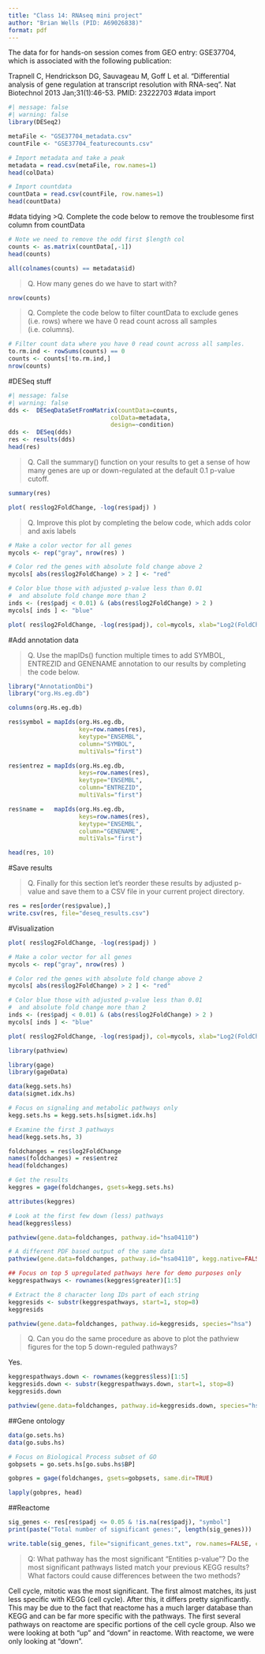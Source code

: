 ```yaml
---
title: "Class 14: RNAseq mini project"
author: "Brian Wells (PID: A69026838)"
format: pdf
---
```


The data for for hands-on session comes from GEO entry: GSE37704, which is associated with the following publication:

Trapnell C, Hendrickson DG, Sauvageau M, Goff L et al. "Differential analysis of gene regulation at transcript resolution with RNA-seq". Nat Biotechnol 2013 Jan;31(1):46-53. PMID: 23222703
#data import
```r
#| message: false
#| warning: false
library(DESeq2)
```

```r
metaFile <- "GSE37704_metadata.csv"
countFile <- "GSE37704_featurecounts.csv"

# Import metadata and take a peak
metadata = read.csv(metaFile, row.names=1)
head(colData)
```

```r
# Import countdata
countData = read.csv(countFile, row.names=1)
head(countData)
```
#data tidying
>Q. Complete the code below to remove the troublesome first column from countData

```r
# Note we need to remove the odd first $length col
counts <- as.matrix(countData[,-1])
head(counts)
```

```r
all(colnames(counts) == metadata$id)
```

>Q. How many genes do we have to start with?

```r
nrow(counts)
```
>Q. Complete the code below to filter countData to exclude genes (i.e. rows) where we have 0 read count across all samples (i.e. columns).

```r
# Filter count data where you have 0 read count across all samples.
to.rm.ind <- rowSums(counts) == 0
counts <- counts[!to.rm.ind,]
nrow(counts)
```




#DESeq stuff

```r
#| message: false
#| warning: false
dds <-  DESeqDataSetFromMatrix(countData=counts,
                             colData=metadata,
                             design=~condition)
dds <-  DESeq(dds)
res <- results(dds)
head(res)
```
>Q. Call the summary() function on your results to get a sense of how many genes are up or down-regulated at the default 0.1 p-value cutoff.

```r
summary(res)
```
```r
plot( res$log2FoldChange, -log(res$padj) )
```

>Q. Improve this plot by completing the below code, which adds color and axis labels

```r
# Make a color vector for all genes
mycols <- rep("gray", nrow(res) )

# Color red the genes with absolute fold change above 2
mycols[ abs(res$log2FoldChange) > 2 ] <- "red"

# Color blue those with adjusted p-value less than 0.01
#  and absolute fold change more than 2
inds <- (res$padj < 0.01) & (abs(res$log2FoldChange) > 2 )
mycols[ inds ] <- "blue"

plot( res$log2FoldChange, -log(res$padj), col=mycols, xlab="Log2(FoldChange)", ylab="-Log(P-value)" )
```


#Add annotation data

>Q. Use the mapIDs() function multiple times to add SYMBOL, ENTREZID and GENENAME annotation to our results by completing the code below.

```r
library("AnnotationDbi")
library("org.Hs.eg.db")

columns(org.Hs.eg.db)

res$symbol = mapIds(org.Hs.eg.db,
                    key=row.names(res), 
                    keytype="ENSEMBL",
                    column="SYMBOL",
                    multiVals="first")

res$entrez = mapIds(org.Hs.eg.db,
                    keys=row.names(res),
                    keytype="ENSEMBL",
                    column="ENTREZID",
                    multiVals="first")

res$name =   mapIds(org.Hs.eg.db,
                    keys=row.names(res),
                    keytype="ENSEMBL",
                    column="GENENAME",
                    multiVals="first")

head(res, 10)
```





#Save results

>Q. Finally for this section let's reorder these results by adjusted p-value and save them to a CSV file in your current project directory.

```r
res = res[order(res$pvalue),]
write.csv(res, file="deseq_results.csv")
```



#Visualization

```r
plot( res$log2FoldChange, -log(res$padj) )
```

```r
# Make a color vector for all genes
mycols <- rep("gray", nrow(res) )

# Color red the genes with absolute fold change above 2
mycols[ abs(res$log2FoldChange) > 2 ] <- "red"

# Color blue those with adjusted p-value less than 0.01
#  and absolute fold change more than 2
inds <- (res$padj < 0.01) & (abs(res$log2FoldChange) > 2 )
mycols[ inds ] <- "blue"

plot( res$log2FoldChange, -log(res$padj), col=mycols, xlab="Log2(FoldChange)", ylab="-Log(P-value)" )
```

```r
library(pathview)
```

```r
library(gage)
library(gageData)

data(kegg.sets.hs)
data(sigmet.idx.hs)

# Focus on signaling and metabolic pathways only
kegg.sets.hs = kegg.sets.hs[sigmet.idx.hs]

# Examine the first 3 pathways
head(kegg.sets.hs, 3)
```

```r
foldchanges = res$log2FoldChange
names(foldchanges) = res$entrez
head(foldchanges)
```

```r
# Get the results
keggres = gage(foldchanges, gsets=kegg.sets.hs)
```

```r
attributes(keggres)
```

```r
# Look at the first few down (less) pathways
head(keggres$less)
```

```r
pathview(gene.data=foldchanges, pathway.id="hsa04110")
```

```r
# A different PDF based output of the same data
pathview(gene.data=foldchanges, pathway.id="hsa04110", kegg.native=FALSE)
```

```r
## Focus on top 5 upregulated pathways here for demo purposes only
keggrespathways <- rownames(keggres$greater)[1:5]

# Extract the 8 character long IDs part of each string
keggresids <- substr(keggrespathways, start=1, stop=8)
keggresids
```


```r
pathview(gene.data=foldchanges, pathway.id=keggresids, species="hsa")
```
>Q. Can you do the same procedure as above to plot the pathview figures for the top 5 down-reguled pathways?

Yes. 

```r
keggrespathways.down <- rownames(keggres$less)[1:5]
keggresids.down <- substr(keggrespathways.down, start=1, stop=8)
keggresids.down
```


```r
pathview(gene.data=foldchanges, pathway.id=keggresids.down, species="hsa")
```






##Gene ontology
```r
data(go.sets.hs)
data(go.subs.hs)

# Focus on Biological Process subset of GO
gobpsets = go.sets.hs[go.subs.hs$BP]

gobpres = gage(foldchanges, gsets=gobpsets, same.dir=TRUE)

lapply(gobpres, head)
```

##Reactome

```r
sig_genes <- res[res$padj <= 0.05 & !is.na(res$padj), "symbol"]
print(paste("Total number of significant genes:", length(sig_genes)))
```

```r
write.table(sig_genes, file="significant_genes.txt", row.names=FALSE, col.names=FALSE, quote=FALSE)
```

>Q: What pathway has the most significant “Entities p-value”? Do the most significant pathways listed match your previous KEGG results? What factors could cause differences between the two methods?

Cell cycle, mitotic was the most significant. The first almost matches, its just less specific with KEGG (cell cycle). After this, it differs pretty significantly. This may be due to the fact that reactome has a much larger database than KEGG and can be far more specific with the pathways. The first several pathways on reactome are specific portions of the cell cycle group. Also we were looking at both "up" and "down" in reactome. With reactome, we were only looking at "down".


